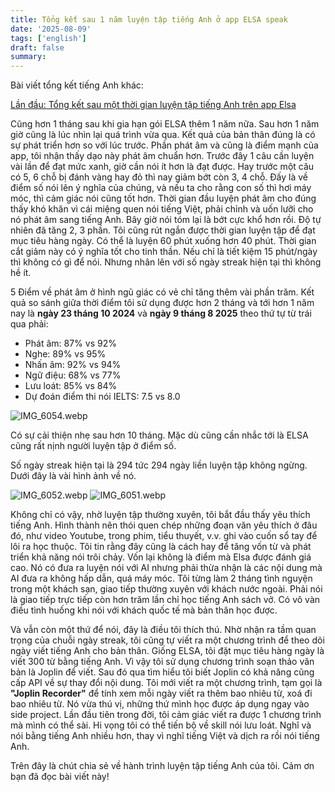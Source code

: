 ```yaml
---
title: Tổng kết sau 1 năm luyện tập tiếng Anh ở app ELSA speak
date: '2025-08-09'
tags: ['english']
draft: false
summary:
---
```


Bài viết tổng kết tiếng Anh khác:

[Lần đầu: Tổng kết sau một thời gian luyện tập tiếng Anh trên app Elsa](/blog/hoc-tieng-anh-voi-elsa)

Cũng hơn 1 tháng sau khi gia hạn gói ELSA thêm 1 năm nữa. Sau hơn 1 năm giờ cũng là lúc nhìn lại quá trình vừa qua. Kết quả của bản thân đúng là có sự phát triển hơn so với lúc trước. Phần phát âm và cũng là điểm mạnh của app, tôi nhận thấy dạo này phát âm chuẩn hơn. Trước đây 1 câu cần luyện vài lần để đạt mức xanh, giờ cần nói ít hơn là đạt được. Hay trước một câu có 5, 6 chỗ bị đánh vàng hay đỏ thì nay giảm bớt còn 3, 4 chỗ. Đấy là về điểm số nói lên ý nghĩa của chúng, và nếu ta cho rằng con số thì hơi máy móc, thì cảm giác nói cũng tốt hơn. Thời gian đầu luyện phát âm cho đúng thấy khó khăn vì cái miệng quen nói tiếng Việt, phải chỉnh và uốn lưỡi cho nó phát âm sang tiếng Anh. Bây giờ nói tóm lại là bớt cực khổ hơn rồi. Độ tự nhiên đã tăng 2, 3 phần. Tôi cũng rút ngắn được thời gian luyện tập để đạt mục tiêu hàng ngày. Có thể là luyện 60 phút xuống hơn 40 phút. Thời gian cắt giảm này có ý nghĩa tốt cho tinh thần. Nếu chỉ là tiết kiệm 15 phút/ngày thì không có gì để nói. Nhưng nhân lên với số ngày streak hiện tại thì không hề ít.

5 Điểm về phát âm ở hình ngũ giác có vẻ chỉ tăng thêm vài phần trăm. Kết quả so sánh giữa thời điểm tôi sử dụng được hơn 2 tháng và tới hơn 1 năm nay là __ngày 23 tháng 10 2024__ và __ngày 9 tháng 8 2025__ theo thứ tự từ trái qua phải:

- Phát âm: 87% vs 92% 
- Nghe: 89% vs 95%
- Nhấn âm: 92% vs 94%
- Ngữ điệu: 68% vs 77%
- Lưu loát: 85% vs 84%
- Dự đoán điểm thi nói IELTS: 7.5 vs 8.0

![IMG_6054.webp](/static/images/9a42d943-a85d-40e2-a7f5-fb656faf5832/25644f5260b940df89d9f54239eb0269.webp)

Có sự cải thiện nhẹ sau hơn 10 tháng. Mặc dù cũng cần nhắc tới là ELSA cũng rất nịnh người luyện tập ở điểm số.

Số ngày streak hiện tại là 294 tức 294 ngày liền luyện tập không ngừng. Dưới đây là vài hình ảnh về nó.

![IMG_6052.webp](/static/images/9a42d943-a85d-40e2-a7f5-fb656faf5832/7de918adee3649aa836c014f90c53038.webp)
![IMG_6051.webp](/static/images/9a42d943-a85d-40e2-a7f5-fb656faf5832/a7b5f2e5aab547d8b2c379f32d63416a.webp)

Không chỉ có vậy, nhờ luyện tập thường xuyên, tôi bắt đầu thấy yêu thích tiếng Anh. Hình thành nên thói quen chép những đoạn văn yêu thích ở đâu đó, như video Youtube, trong phim, tiểu thuyết, v.v. ghi vào cuốn sổ tay để lôi ra học thuộc. Tôi tin rằng đây cũng là cách hay để tăng vốn từ và phát triển khả năng nói trôi chảy. Vốn lại không là điểm mà Elsa được đánh giá cao. Nó có đưa ra luyện nói với AI nhưng phải thừa nhận là các nội dung mà AI đưa ra không hấp dẫn, quá máy móc. Tôi từng làm 2 tháng tình nguyện trong một khách sạn, giao tiếp thường xuyên với khách nước ngoài. Phải nói là giao tiếp trực tiếp còn hơn trăm lần chỉ học tiếng Anh sách vở. Có vô vàn điều tình huống khi nói với khách quốc tế mà bản thân học được.

Và vẫn còn một thứ để nói, đây là điều tôi thích thú. Nhờ nhận ra tầm quan trọng của chuỗi ngày streak, tôi cũng tự viết ra một chương trình để theo dõi ngày viết tiếng Anh cho bản thân. Giống ELSA, tôi đặt mục tiêu hàng ngày là viết 300 từ bằng tiếng Anh. Vì vậy tôi sử dụng chương trình soạn thảo văn bản là Joplin để viết. Sau đó qua tìm hiểu tôi biết Joplin có khả năng cũng cấp API về sự thay đổi nội dung. Tôi mới viết ra một chương trình, tạm gọi là __"Joplin Recorder"__ để tính xem mỗi ngày viết ra thêm bao nhiêu từ, xoá đi bao nhiêu từ. Nó vừa thú vị, những thứ mình học được áp dụng ngay vào side project. Lần đầu tiên trong đời, tôi cảm giác viết ra được 1 chương trình mà mình có thể sài. Hi vọng tôi có thể tiến bộ về skill nói lưu loát. Nghĩ và nói bằng tiếng Anh nhiều hơn, thay vì nghĩ tiếng Việt và dịch ra rồi nói tiếng Anh.

Trên đây là chút chia sẻ về hành trình luyện tập tiếng Anh của tôi. Cảm ơn bạn đã đọc bài viết này!